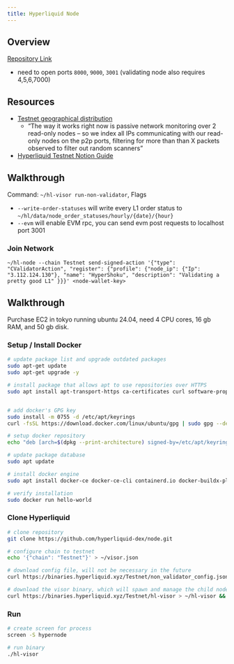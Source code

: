 ```yaml
---
title: Hyperliquid Node
---
```


## Overview

[Repository Link](https://github.com/hyperliquid-dex/node)

- need to open ports `8000`, `9000`, `3001` (validating node also requires 4,5,6,7000)

## Resources

- [Testnet geographical distribution](https://validao.xyz/#maps-hyperliquid-testnet)
    - "The way it works right now is passive network monitoring over 2 read-only nodes -- so we index all IPs communicating with our read-only nodes on the p2p ports, filtering for more than than X packets observed to filter out random scanners"
- [Hyperliquid Testnet Notion Guide](https://firstset.notion.site/Hyperliquid-Testnet-ce49a7996be24eb5803661447349a427?pvs=4)

## Walkthrough

Command: `~/hl-visor run-non-validator`, Flags

- `--write-order-statuses` will write every L1 order status to `~/hl/data/node_order_statuses/hourly/{date}/{hour}`
- `--evm` will enable EVM rpc, you can send evm post requests to localhost port 3001

### Join Network

`~/hl-node --chain Testnet send-signed-action '{"type": "CValidatorAction", "register": {"profile": {"node_ip": {"Ip": "3.112.124.130"}, "name": "HyperShoku", "description": "Validating a pretty good L1" }}}' <node-wallet-key>`

## Walkthrough

Purchase EC2 in tokyo running ubuntu 24.04, need 4 CPU cores, 16 gb RAM, and 50 gb disk.


### Setup / Install Docker

```bash
# update package list and upgrade outdated packages
sudo apt-get update
sudo apt-get upgrade -y

# install package that allows apt to use repositories over HTTPS
sudo apt install apt-transport-https ca-certificates curl software-properties-common -y


# add docker's GPG key
sudo install -m 0755 -d /etc/apt/keyrings
curl -fsSL https://download.docker.com/linux/ubuntu/gpg | sudo gpg --dearmor -o /etc/apt/keyrings/docker.gpg

# setup docker repository 
echo "deb [arch=$(dpkg --print-architecture) signed-by=/etc/apt/keyrings/docker.gpg] https://download.docker.com/linux/ubuntu $(. /etc/os-release && echo "$VERSION_CODENAME") stable" | sudo tee /etc/apt/sources.list.d/docker.list > /dev/null

# update package database
sudo apt update

# install docker engine
sudo apt install docker-ce docker-ce-cli containerd.io docker-buildx-plugin docker-compose-plugin -y

# verify installation
sudo docker run hello-world
```

### Clone Hyperliquid

```bash
# clone repository
git clone https://github.com/hyperliquid-dex/node.git

# configure chain to testnet 
echo '{"chain": "Testnet"}' > ~/visor.json

# download config file, will not be necessary in the future
curl https://binaries.hyperliquid.xyz/Testnet/non_validator_config.json > ~/non_validator_config.json

# download the visor binary, which will spawn and manage the child node process
curl https://binaries.hyperliquid.xyz/Testnet/hl-visor > ~/hl-visor && chmod a+x ~/hl-visor
```

### Run

```bash
# create screen for process
screen -S hypernode

# run binary
./hl-visor
```
